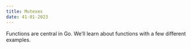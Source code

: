 ```yaml
---
title: Mutexes 
date: 41-01-2023
---
```


Functions are central in Go. We’ll learn about functions with a few different examples.



```go

```

```go

```


